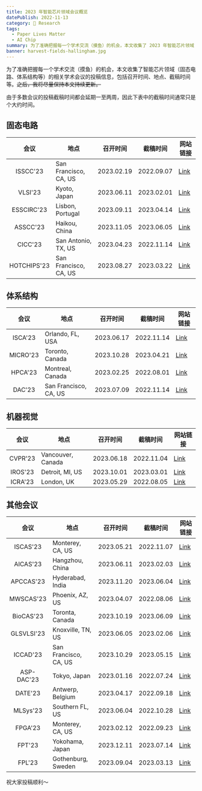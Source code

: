 ```yaml
---
title: 2023 年智能芯片领域会议概览
datePublish: 2022-11-13
category: 🌈 Research
tags:
  - Paper Lives Matter
  - AI Chip
summary: 为了准确把握每一个学术交流（摸鱼）的机会，本文收集了 2023 年智能芯片领域（固态电路、体系结构等）的相关学术会议的投稿信息，包括召开时间、地点、截稿时间等。
banner: harvest-fields-hallingham.jpg
---
```


为了准确把握每一个学术交流（摸鱼）的机会，本文收集了智能芯片领域（固态电路、体系结构等）的相关学术会议的投稿信息，包括召开时间、地点、截稿时间等。~~之后，我将尽量保持本文持续更新。~~

由于多数会议的投稿截稿时间都会延期一至两周，因此下表中的截稿时间通常只是个大约时间。

## 固态电路

| 会议       | 地点 | 召开时间 | 截稿时间 | 网站链接 |
|:----------:|------|----------|----------|----------|
| ISSCC'23   | San Francisco, CA, US | 2023.02.19 | 2022.09.07 | [Link](https://www.isscc.org) |
| VLSI'23    | Kyoto, Japan | 2023.06.11 | 2023.02.01 | [Link](https://www.vlsisymposium.org) |
| ESSCIRC'23 | Lisbon, Portugal | 2023.09.11 | 2023.04.14 | [Link](https://www.esscirc-essderc2023.org) |
| ASSCC'23   | Haikou, China | 2023.11.05 | 2023.06.05 | [Link](https://www.a-sscc2023.com) |
| CICC'23    | San Antonio, TX, US | 2023.04.23 | 2022.11.14 | [Link](https://www.ieee-cicc.org) |
| HOTCHIPS'23 | San Francisco, CA, US | 2023.08.27 | 2023.03.22 | [Link](https://hotchips.org) |

## 体系结构

| 会议     | 地点 | 召开时间 | 截稿时间 | 网站链接 |
|:--------:|------|----------|----------|----------|
| ISCA'23  | Orlando, FL, USA | 2023.06.17 | 2022.11.14 | [Link](https://iscaconf.org/isca2023/) |
| MICRO'23 | Toronto, Canada | 2023.10.28 | 2023.04.21 | [Link](https://microarch.org/micro56) |
| HPCA'23  | Montreal, Canada | 2023.02.25 | 2022.08.01 | [Link](https://hpca-conf.org/2023) |
| DAC'23   | San Francisco, CA, US  | 2023.07.09 | 2022.11.14 | [Link](https://www.dac.com) |

## 机器视觉

| 会议     | 地点 | 召开时间 | 截稿时间 | 网站链接 |
|:--------:|------|----------|----------|----------|
| CVPR'23 | Vancouver, Canada | 2023.06.18 | 2022.11.04 | [Link](https://cvpr2023.thecvf.com) |
| IROS'23 | Detroit, MI, US | 2023.10.01 | 2023.03.01 | [Link](https://ieee-iros.org) |
| ICRA'23 | London, UK | 2023.05.29 | 2022.08.05 | [Link](https://www.icra2023.org) |

## 其他会议

| 会议       | 地点 | 召开时间 | 截稿时间 | 网站链接 |
|:----------:|------|----------|----------|----------|
| ISCAS'23   | Monterey, CA, US | 2023.05.21 | 2022.11.07 | [Link](https://iscas2023.org) |
| AICAS'23   | Hangzhou, China | 2023.06.11 | 2023.02.03 | [Link](http://www.aicas2023.org) |
| APCCAS'23  | Hyderabad, India | 2023.11.20 | 2023.06.04 | [Link](https://www.apccas2023.org) |
| MWSCAS'23  | Phoenix, AZ, US | 2023.04.07 | 2022.08.06 | [Link](https://www.mwscas2023.org) |
| BioCAS'23  | Toronta, Canada | 2023.10.19 | 2023.06.09 | [Link](https://2023.ieee-biocas.org) |
| GLSVLSI'23 | Knoxville, TN, US | 2023.06.05 | 2023.02.06 | [Link](https://www.glsvlsi.org) |
| ICCAD'23   | San Francisco, CA, US | 2023.10.29 | 2023.05.15 | [Link](https://iccad.com) |
| ASP-DAC'23 | Tokyo, Japan | 2023.01.16 | 2022.07.24 | [Link](https://www.aspdac.com/aspdac2023) |
| DATE'23    | Antwerp, Belgium | 2023.04.17 | 2022.09.18 | [Link](https://www.date-conference.com) |
| MLSys'23   | Southern FL, US | 2023.06.04 | 2022.10.28 | [Link](https://mlsys.org) |
| FPGA'23    | Monterey, CA, US | 2023.02.12 | 2022.09.23 | [Link](https://www.isfpga.org) |
| FPT'23     | Yokohama, Japan | 2023.12.11 | 2023.07.14 | [Link](https://fpt2023.org) |
| FPL'23     | Gothenburg, Sweden | 2023.09.04 | 2023.03.13 | [Link](https://2023.fpl.org) |

祝大家投稿顺利～
